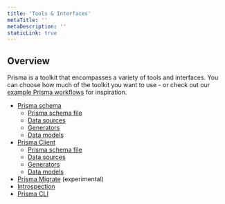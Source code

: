 ```yaml
---
title: 'Tools & Interfaces'
metaTitle: ''
metaDescription: ''
staticLink: true
---
```


## Overview

Prisma is a toolkit that encompasses a variety of tools and interfaces. You can choose how much of the toolkit you want to use - or check out our [example Prisma workflows]() for inspiration.

- [Prisma schema](test)
  - [Prisma schema file]()
  - [Data sources]()
  - [Generators]()
  - [Data models]()
- [Prisma Client](test)
  - [Prisma schema file]()
  - [Data sources]()
  - [Generators]()
  - [Data models]()
- [Prisma Migrate](test) (experimental)
- [Introspection]()
- [Prisma CLI]()

